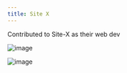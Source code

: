 ```yaml
---
title: Site X
---
```


Contributed to Site-X as their web dev

![image](https://user-images.githubusercontent.com/93576144/219801372-3cd44871-252d-4337-a476-565152d1f59d.png)

![image](https://user-images.githubusercontent.com/93576144/219801454-73c504e9-2717-4b08-a58c-34391cda3536.png)
